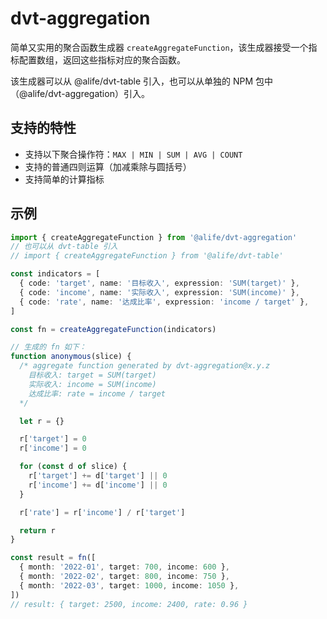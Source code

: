 
<Meta title="工具 / dvt-aggregation" />

# dvt-aggregation

简单又实用的聚合函数生成器 `createAggregateFunction`，该生成器接受一个指标配置数组，返回这些指标对应的聚合函数。

该生成器可以从 @alife/dvt-table 引入，也可以从单独的 NPM 包中（@alife/dvt-aggregation）引入。

## 支持的特性

- 支持以下聚合操作符：`MAX | MIN | SUM | AVG | COUNT`
- 支持的普通四则运算（加减乘除与圆括号）
- 支持简单的计算指标

## 示例

```typescript
import { createAggregateFunction } from '@alife/dvt-aggregation'
// 也可以从 dvt-table 引入
// import { createAggregateFunction } from '@alife/dvt-table'

const indicators = [
  { code: 'target', name: '目标收入', expression: 'SUM(target)' },
  { code: 'income', name: '实际收入', expression: 'SUM(income)' },
  { code: 'rate', name: '达成比率', expression: 'income / target' },
]

const fn = createAggregateFunction(indicators)

// 生成的 fn 如下：
function anonymous(slice) {
  /* aggregate function generated by dvt-aggregation@x.y.z
    目标收入: target = SUM(target)
    实际收入: income = SUM(income)
    达成比率: rate = income / target
  */

  let r = {}

  r['target'] = 0
  r['income'] = 0

  for (const d of slice) {
    r['target'] += d['target'] || 0
    r['income'] += d['income'] || 0
  }

  r['rate'] = r['income'] / r['target']

  return r
}

const result = fn([
  { month: '2022-01', target: 700, income: 600 },
  { month: '2022-02', target: 800, income: 750 },
  { month: '2022-03', target: 1000, income: 1050 },
])
// result: { target: 2500, income: 2400, rate: 0.96 }
```
